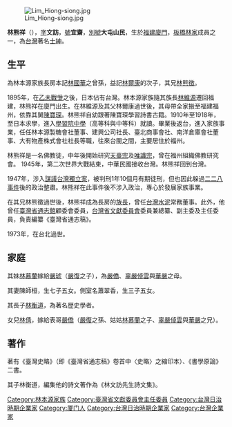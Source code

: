 [[File:Lim_Hiong-siong.jpg|thumb]]

'''林熊祥'''（{{bd|1896年|8月18日|1973年|3月28日|}}），[[表字|字]]'''文訪'''，[[號|號]]'''宜齋'''，[[別號|別號]]'''大屯山民'''，生於[[福建|福建]][[廈門|廈門]]，[[板橋林家|板橋林家]]成員之一，為[[台灣|台灣]]著名[[士紳|士紳]]。

==生平==
為林本源家族長房本記[[林國華|林國華]]之曾孫，益記[[林爾康|林爾康]]的次子，其兄[[林熊徵|林熊徵]]。

1895年，在[[乙未戰爭|乙未戰爭]]之後，日本佔有台灣。林本源家族隨其族長[[林維源|林維源]]遷回福建，林熊祥在廈門出生。在林維源及其父林爾康過世後，其母帶全家搬至福建福州，依靠其舅[[陳寶琛|陳寶琛]]。林熊祥自幼跟著陳寶琛學習詩書古籍。1910年至1918年，至日本求學，進入[[學習院中學|學習院中學]]（高等科與中等科）就讀。畢業後返台，進入家族事業，任任林本源製糖會社董事、建興公司社長、臺北商事會社、南洋倉庫會社董事、大有物產株式會社社長等職，往來台閩之間，主要居住於福州。

林熊祥是一名佛教徒，中年後開始研究[[天臺宗|天臺宗]]及[[唯識宗|唯識宗]]，曾在福州組織佛教研究會。
{{Quote box| align = right | quoted = true | bgcolor = #3399FF|  title= 〈[[大東亞戰爭|大東亞戰]]一週年歌四章〉之三| quote =<div style="text-align: right;">林熊祥</div>戰爭生活百無憂，<BR/>談笑長期滅寇讎。<BR/>但念皇軍溫飽未，<BR/>吾民粗糲比珍羞。|source =《興南新聞》，1942年12月9日</div>}}
{{Quote box| align = right | quoted = true | bgcolor = #3399FF|  title= 〈[[大東亞戰爭|大東亞戰]]一週年歌四章〉之四| quote =<div style="text-align: right;">林熊祥</div>健者供勞富奉錢，<BR/>安寧東亞討行天。<BR/>盤根錯節重重過，<BR/>烜赫皇邦億萬年。|source =《興南新聞》，1942年12月9日</div>}}
{{Quote box| align = right | quoted = true | bgcolor = #3399FF|  title= 〈乙酉光復後感懷〉| quote =<div style="text-align: right;">林熊祥</div>忍辱偷生五十年，<BR/>官儀重睹淚潸然。<BR/>國威歷史開新頁，<BR/>家慶鄉閭復故塵。<BR/>醜惡憝兇宵見雪，<BR/>崇高領袖日經天。<BR/>少康一旅終興夏，<BR/>仁暴人歸若箇邊。|source =《自立晚報》，1971年10月8日</div>}}
1945年，第二次世界大戰結束，中華民國接收台灣。林熊祥回到台灣。

1947年，涉入[[謀議台灣獨立案|謀議台灣獨立案]]，被判刑1年10個月有期徒刑，但也因此躲過[[二二八事件|二二八事件]]後的政治整肅。林熊祥在此事件後不涉入政治，專心於發展家族事業。

在其兄林熊徵過世後，林熊祥成為長房的[[族長|族長]]，曾任[[台灣水泥|台灣水泥]]常務董事。此外，他曾任[[臺灣省通志館|臺灣省通志館]]顧委會委員，[[台灣省文獻委員會|台灣省文獻委員會]]委員兼總纂、副主委及主任委員，負責編纂《臺灣省通志稿》。

1973年，在台北過世。

==家庭==
其妹[[林慕蘭|林慕蘭]]嫁給[[嚴琥|嚴琥]]（[[嚴復|嚴復]]之子），為[[嚴僑|嚴僑]]、[[辜嚴倬雲|辜嚴倬雲]]與[[華嚴|華嚴]]之母。

其妻陳師桓，生七子五女。側室名蕭翠香，生三子五女。

其長子[[林衡道|林衡道]]，為著名歷史學者。

女兒[[林倩|林倩]]，嫁給表哥[[嚴僑|嚴僑]]（[[嚴復|嚴復]]之孫、姑姑[[林慕蘭|林慕蘭]]之子、[[辜嚴倬雲|辜嚴倬雲]]與[[華嚴|華嚴]]之兄）。

==著作==
著有《臺灣史略》（即《臺灣省通志稿》卷首中〈史略〉之縮印本）、《書學原論》二書。

其子林衡道，編集他的詩文著作為《林文訪先生詩文集》。
[[Category:林本源家族|Category:林本源家族]]
[[Category:臺灣省文獻委員會主任委員|Category:臺灣省文獻委員會主任委員]]
[[Category:台灣日治時期企業家|Category:台灣日治時期企業家]]
[[Category:厦门人|Category:厦门人]]
[[Category:台灣日治時期企業家|Category:台灣日治時期企業家]]
[[Category:台灣企業家|Category:台灣企業家]]